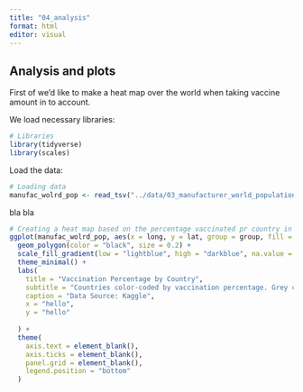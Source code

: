 ```yaml
---
title: "04_analysis"
format: html
editor: visual
---
```


## Analysis and plots

First of we'd like to make a heat map over the world when taking vaccine amount in to account.

We load necessary libraries:

```r
# Libraries
library(tidyverse)
library(scales)
```

Load the data:

```r
# Loading data
manufac_wolrd_pop <- read_tsv("../data/03_manufacturer_world_population_aug.tsv")
```

bla bla

```r
# Creating a heat map based on the percentage vaccinated pr country in the data set
ggplot(manufac_wolrd_pop, aes(x = long, y = lat, group = group, fill = `Percentage Vaccinated`)) +
  geom_polygon(color = "black", size = 0.2) +
  scale_fill_gradient(low = "lightblue", high = "darkblue", na.value = "grey50", name = "Vaccination %") +
  theme_minimal() +
  labs(
    title = "Vaccination Percentage by Country",
    subtitle = "Countries color-coded by vaccination percentage. Grey countries not included.",
    caption = "Data Source: Kaggle",
    x = "hello",
    y = "hello"
    
  ) +
  theme(
    axis.text = element_blank(),
    axis.ticks = element_blank(),
    panel.grid = element_blank(),
    legend.position = "bottom"
  )
```
